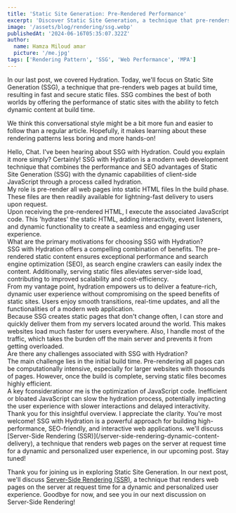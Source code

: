 ```yaml
---
title: 'Static Site Generation: Pre-Rendered Performance'
excerpt: 'Discover Static Site Generation, a technique that pre-renders pages at build time for optimal performance.'
image: '/assets/blog/rendering/ssg.webp'
publishedAt: '2024-06-16T05:35:07.322Z'
author:
  name: Hamza Miloud amar
  picture: '/me.jpg'
tags: ['Rendering Pattern', 'SSG', 'Web Performance', 'MPA']
---
```


In our last post, we covered Hydration. Today, we'll focus on Static Site Generation (SSG), a technique that pre-renders web pages at build time, resulting in fast and secure static files. SSG combines the best of both worlds by offering the performance of static sites with the ability to fetch dynamic content at build time.

We think this conversational style might be a bit more fun and easier to follow than a regular article. Hopefully, it makes learning about these rendering patterns less boring and more hands-on!

<Conversation>
  <Conversation.Thread from="user">
    Hello, Chat. I've been hearing about SSG with Hydration. Could you
    explain it more simply?
  </Conversation.Thread>
  <Conversation.Thread from="server">
    Certainly! SSG with Hydration is a modern web development
    technique that combines the performance and SEO advantages of
    Static Site Generation (SSG) with the dynamic capabilities of
    client-side JavaScript through a process called hydration.
  </Conversation.Thread>
  <Conversation.Thread from="server">
    <div>
      My role is pre-render all web pages into static HTML files In
      the build phase. These files are then readily available for
      lightning-fast delivery to users upon request.
    </div>
  </Conversation.Thread>
  <Conversation.Thread from="browser">
    <div>
      Upon receiving the pre-rendered HTML, I execute the associated
      JavaScript code. This 'hydrates' the static HTML, adding
      interactivity, event listeners, and dynamic functionality to
      create a seamless and engaging user experience.
    </div>
  </Conversation.Thread>
  <Conversation.Thread from="user">
    What are the primary motivations for choosing SSG with Hydration?
  </Conversation.Thread>
  <Conversation.Thread from="server">
    <div>
      SSG with Hydration offers a compelling combination of benefits.
      The pre-rendered static content ensures exceptional performance
      and search engine optimization (SEO), as search engine crawlers
      can easily index the content. Additionally, serving static files
      alleviates server-side load, contributing to improved
      scalability and cost-efficiency.
    </div>
  </Conversation.Thread>
  <Conversation.Thread from="browser">
    <div>
      From my vantage point, hydration empowers us to deliver a
      feature-rich, dynamic user experience without compromising on
      the speed benefits of static sites. Users enjoy smooth
      transitions, real-time updates, and all the functionalities of a
      modern web application.
    </div>
  </Conversation.Thread>
  <Conversation.Thread from="cdn">
    <div>
      Because SSG creates static pages that don't change often, I can
      store and quickly deliver them from my servers located around
      the world. This makes websites load much faster for users
      everywhere. Also, I handle most of the traffic, which takes the
      burden off the main server and prevents it from getting
      overloaded.
    </div>
  </Conversation.Thread>
  <Conversation.Thread from="user">
    Are there any challenges associated with SSG with Hydration?
  </Conversation.Thread>
  <Conversation.Thread from="server">
    <div>
      The main challenge lies in the initial build time. Pre-rendering
      all pages can be computationally intensive, especially for
      larger websites with thosounds of pages. However, once the build
      is complete, serving static files becomes highly efficient.
    </div>
  </Conversation.Thread>
  <Conversation.Thread from="browser">
    <div>
      A key fconsiderationor me is the optimization of JavaScript
      code. Inefficient or bloated JavaScript can slow the hydration
      process, potentially impacting the user experience with slower
      interactions and delayed interactivity.
    </div>
  </Conversation.Thread>
  <Conversation.Thread from="user">
    Thank you for this insightful overview. I appreciate the clarity.
  </Conversation.Thread>
  <Conversation.Thread from="server">
    You're most welcome! SSG with Hydration is a powerful approach for
    building high-performance, SEO-friendly, and interactive web
    applications. we'll discuss [Server-Side Rendering
    (SSR)](/server-side-rendering-dynamic-content-delivery), a
    technique that renders web pages on the server at request time for
    a dynamic and personalized user experience, in our upcoming post.
    Stay tuned!
  </Conversation.Thread>
</Conversation>

Thank you for joining us in exploring Static Site Generation. In our next post, we'll discuss [Server-Side Rendering (SSR)](/server-side-rendering-dynamic-content-delivery), a technique that renders web pages on the server at request time for a dynamic and personalized user experience. Goodbye for now, and see you in our next discussion on Server-Side Rendering!
